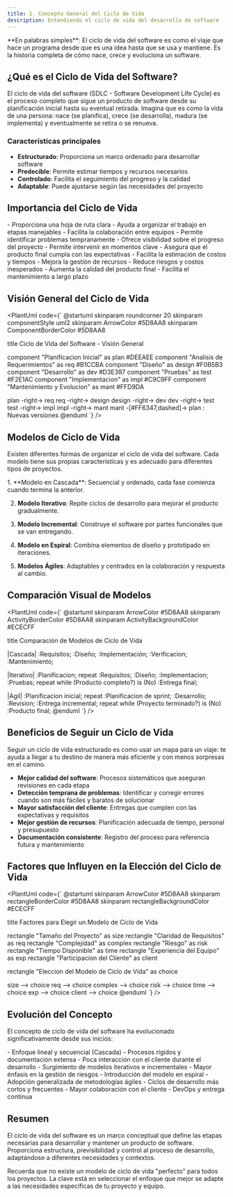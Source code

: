 ```yaml
---
title: 1. Concepto General del Ciclo de Vida
description: Entendiendo el ciclo de vida del desarrollo de software
---
```




<Aside type="tip">
**En palabras simples**: El ciclo de vida del software es como el viaje que hace un programa desde que es una idea hasta que se usa y mantiene. Es la historia completa de cómo nace, crece y evoluciona un software.
</Aside>

## ¿Qué es el Ciclo de Vida del Software?

El ciclo de vida del software (SDLC - Software Development Life Cycle) es el proceso completo que sigue un producto de software desde su planificación inicial hasta su eventual retirada. Imagina que es como la vida de una persona: nace (se planifica), crece (se desarrolla), madura (se implementa) y eventualmente se retira o se renueva.

### Características principales

- **Estructurado**: Proporciona un marco ordenado para desarrollar software
- **Predecible**: Permite estimar tiempos y recursos necesarios
- **Controlado**: Facilita el seguimiento del progreso y la calidad
- **Adaptable**: Puede ajustarse según las necesidades del proyecto

## Importancia del Ciclo de Vida

<Tabs>
  <TabItem label="Para desarrolladores">
    - Proporciona una hoja de ruta clara
    - Ayuda a organizar el trabajo en etapas manejables
    - Facilita la colaboración entre equipos
    - Permite identificar problemas tempranamente
  </TabItem>
  <TabItem label="Para clientes">
    - Ofrece visibilidad sobre el progreso del proyecto
    - Permite intervenir en momentos clave
    - Asegura que el producto final cumpla con las expectativas
    - Facilita la estimación de costos y tiempos
  </TabItem>
  <TabItem label="Para la empresa">
    - Mejora la gestión de recursos
    - Reduce riesgos y costos inesperados
    - Aumenta la calidad del producto final
    - Facilita el mantenimiento a largo plazo
  </TabItem>
</Tabs>

## Visión General del Ciclo de Vida

<PlantUml code={`
@startuml
skinparam roundcorner 20
skinparam componentStyle uml2
skinparam ArrowColor #5D8AA8
skinparam ComponentBorderColor #5D8AA8

title Ciclo de Vida del Software - Visión General

component "Planificacion Inicial" as plan #DEEAEE
component "Analisis de Requerimientos" as req #B1CCBA
component "Diseño" as design #F0B5B3
component "Desarrollo" as dev #D3E397
component "Pruebas" as test #F2E1AC
component "Implementacion" as impl #C9C9FF
component "Mantenimiento y Evolucion" as mant #FFD9DA

plan -right-> req
req -right-> design
design -right-> dev
dev -right-> test
test -right-> impl
impl -right-> mant
mant -[#FF6347,dashed]-> plan : Nuevas versiones
@enduml
`} />

## Modelos de Ciclo de Vida

Existen diferentes formas de organizar el ciclo de vida del software. Cada modelo tiene sus propias características y es adecuado para diferentes tipos de proyectos.

<Steps>
1. **Modelo en Cascada**: Secuencial y ordenado, cada fase comienza cuando termina la anterior.

2. **Modelo Iterativo**: Repite ciclos de desarrollo para mejorar el producto gradualmente.

3. **Modelo Incremental**: Construye el software por partes funcionales que se van entregando.

4. **Modelo en Espiral**: Combina elementos de diseño y prototipado en iteraciones.

5. **Modelos Ágiles**: Adaptables y centrados en la colaboración y respuesta al cambio.
</Steps>

## Comparación Visual de Modelos

<PlantUml code={`
@startuml
skinparam ArrowColor #5D8AA8
skinparam ActivityBorderColor #5D8AA8
skinparam ActivityBackgroundColor #ECECFF

title Comparación de Modelos de Ciclo de Vida

|Cascada|
:Requisitos;
:Diseño;
:Implementación;
:Verificacion;
:Mantenimiento;

|Iterativo|
:Planificacion;
repeat
  :Requisitos;
  :Diseño;
  :Implementacion;
  :Pruebas;
repeat while (Producto completo?) is (No)
:Entrega final;

|Agil|
:Planificacion inicial;
repeat
  :Planificacion de sprint;
  :Desarrollo;
  :Revision;
  :Entrega incremental;
repeat while (Proyecto terminado?) is (No)
:Producto final;
@enduml
`} />

## Beneficios de Seguir un Ciclo de Vida

<Aside type="note">
Seguir un ciclo de vida estructurado es como usar un mapa para un viaje: te ayuda a llegar a tu destino de manera más eficiente y con menos sorpresas en el camino.
</Aside>

- **Mejor calidad del software**: Procesos sistemáticos que aseguran revisiones en cada etapa
- **Detección temprana de problemas**: Identificar y corregir errores cuando son más fáciles y baratos de solucionar
- **Mayor satisfacción del cliente**: Entregas que cumplen con las expectativas y requisitos
- **Mejor gestión de recursos**: Planificación adecuada de tiempo, personal y presupuesto
- **Documentación consistente**: Registro del proceso para referencia futura y mantenimiento

## Factores que Influyen en la Elección del Ciclo de Vida

<PlantUml code={`
@startuml
skinparam ArrowColor #5D8AA8
skinparam rectangleBorderColor #5D8AA8
skinparam rectangleBackgroundColor #ECECFF

title Factores para Elegir un Modelo de Ciclo de Vida

rectangle "Tamaño del Proyecto" as size
rectangle "Claridad de Requisitos" as req
rectangle "Complejidad" as complex
rectangle "Riesgo" as risk
rectangle "Tiempo Disponible" as time
rectangle "Experiencia del Equipo" as exp
rectangle "Participacion del Cliente" as client

rectangle "Eleccion del Modelo de Ciclo de Vida" as choice

size --> choice
req --> choice
complex --> choice
risk --> choice
time --> choice
exp --> choice
client --> choice
@enduml
`} />

## Evolución del Concepto

El concepto de ciclo de vida del software ha evolucionado significativamente desde sus inicios:

<Tabs>
  <TabItem label="1960s-1970s">
    - Enfoque lineal y secuencial (Cascada)
    - Procesos rígidos y documentación extensa
    - Poca interacción con el cliente durante el desarrollo
  </TabItem>
  <TabItem label="1980s-1990s">
    - Surgimiento de modelos iterativos e incrementales
    - Mayor énfasis en la gestión de riesgos
    - Introducción del modelo en espiral
  </TabItem>
  <TabItem label="2000s-Presente">
    - Adopción generalizada de metodologías ágiles
    - Ciclos de desarrollo más cortos y frecuentes
    - Mayor colaboración con el cliente
    - DevOps y entrega continua
  </TabItem>
</Tabs>

## Resumen

El ciclo de vida del software es un marco conceptual que define las etapas necesarias para desarrollar y mantener un producto de software. Proporciona estructura, previsibilidad y control al proceso de desarrollo, adaptándose a diferentes necesidades y contextos.

<Aside type="tip">
Recuerda que no existe un modelo de ciclo de vida "perfecto" para todos los proyectos. La clave está en seleccionar el enfoque que mejor se adapte a las necesidades específicas de tu proyecto y equipo.
</Aside>
